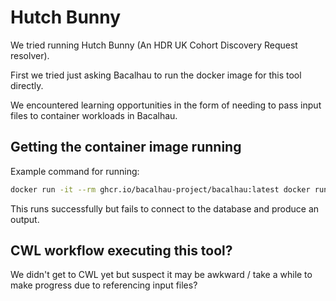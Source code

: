 # Hutch Bunny

We tried running Hutch Bunny (An HDR UK Cohort Discovery Request resolver).

First we tried just asking Bacalhau to run the docker image for this tool directly.

We encountered learning opportunities in the form of needing to pass input files to container workloads in Bacalhau.

## Getting the container image running

Example command for running:

```bash
docker run -it --rm ghcr.io/bacalhau-project/bacalhau:latest docker run --api-host host.docker.internal --wait -e DATASOURCE_DB_USERNAME=postgres -e DATASOURCE_DB_PASSWORD=postgres -e DATASOURCE_DB_HOST=host.docker.internal -e DATASOURCE_DB_SCHEMA=omop -e DATASOURCE_DB_PORT=5432 -e DATASOURCE_DB_DATABASE=omop ghcr.io/health-informatics-uon/hutch/bunny:1.0.0-alpha.4 -- bunny --body
```

This runs successfully but fails to connect to the database and produce an output.

## CWL workflow executing this tool?

We didn't get to CWL yet but suspect it may be awkward / take a while to make progress due to referencing input files?